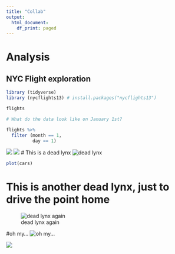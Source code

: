```yaml
---
title: "Collab"
output:
  html_document:
    df_print: paged
---
```


# Analysis

## NYC Flight exploration
```r
library (tidyverse)
library (nycflights13) # install.packages("nycflights13")

flights

# What do the data look like on January 1st?

flights %>%
  filter (month == 1, 
          day == 1)

```

![](https://static.boredpanda.com/blog/wp-content/uploads/2015/06/pallas-cat-manul-2__880.jpg)
![](https://static.boredpanda.com/blog/wp-content/uploads/2015/06/pallas-cat-manul-12__880.jpg)
# This is a dead lynx
![dead lynx](http://mountaintv.net/wp-content/uploads/2015/03/photo0052.jpg)

```r
plot(cars)
```

# This is another dead lynx, just to drive the point home
![dead lynx again](http://www.trapperman.com/forum/attachments/usergals/2012/02/full-398-75185-2012trapline48.jpg)

#oh my...
![oh my...](https://static.boredpanda.com/blog/wp-content/uploads/2015/06/pallas-cat-manul-14__880.jpg)

![](https://media1.tenor.com/images/38ac6a4ef23af8e239152c384fb9b1b2/tenor.gif?itemid=5640872)

